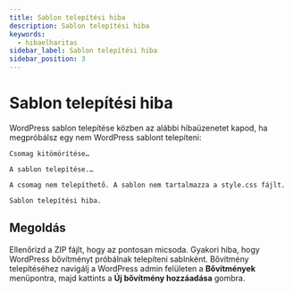 ```yaml
---
title: Sablon telepítési hiba
description: Sablon telepítési hiba
keywords:
  - hibaelharitas
sidebar_label: Sablon telepítési hiba
sidebar_position: 3
---
```



# <FontAwesomeIcon icon="fa-duotone fa-paintbrush-pencil text-primary" /> Sablon telepítési hiba

WordPress sablon telepítése közben az alábbi hibaüzenetet kapod, ha megpróbálsz egy nem WordPress sablont telepíteni:

```
Csomag kitömörítése…

A sablon telepítése.…

A csomag nem telepíthető. A sablon nem tartalmazza a style.css fájlt.

Sablon telepítési hiba.
```

## Megoldás

Ellenőrizd a ZIP fájlt, hogy az pontosan micsoda. Gyakori hiba, hogy WordPress bővítményt próbálnak telepíteni sablnként. Bővítmény telepítéséhez navigálj a WordPress admin felületen a **Bővítmények** menüpontra, majd kattints a **Új bővítmény hozzáadása** gombra.
